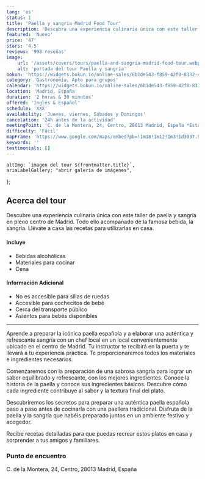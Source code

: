 ```yaml
---
lang: 'es'
status: 1
title: 'Paella y sangría Madrid Food Tour'
description: 'Descubra una experiencia culinaria única con este taller de paella y sangría a la derecha Madrid.'
featured: 'Nuevo'
price: '47'
stars: '4.5'
reviews: '998 reseñas'
image:
    url: '/assets/covers/tours/paella-and-sangria-madrid-food-tour.webp'
    alt: 'portada del tour Paella y sangría'
bokun: 'https://widgets.bokun.io/online-sales/6b1de543-f859-42f0-8332-446d14d349f4/experience/840699?partialView=1'
category: 'Gastronomía, Apto para grupos'
calendar: 'https://widgets.bokun.io/online-sales/6b1de543-f859-42f0-8332-446d14d349f4/experience-calendar/840699'
location: 'Madrid, España'
duration: '2 horas & 30 minutos'
offered: 'Inglés & Español'
schedule: 'XXX'
availability: 'Jueves, viernes, Sábados y Domingos'
cancelation: '24h antes de la actividad'
meetingPoint: 'C. de la Montera, 24, Centro, 28013 Madrid, España *Esta actividad termina en el punto de reunión.'
difficulty: 'Fácil'
mapFrame: 'https://www.google.com/maps/embed?pb=!1m18!1m12!1m3!1d3037.5638825787346!2d-3.7019337!3d40.4185112!2m3!1f0!2f0!3f0!3m2!1i1024!2i768!4f13.1!3m3!1m2!1s0xd4228874e3b73cd%3A0x6c38be460aef2a75!2sC.%20de%20la%20Montera%2C%2024%2C%20Centro%2C%2028013%20Madrid%2C%20Espa%C3%B1a!5e0!3m2!1ses-419!2smx!4v1710250006339!5m2!1ses-419!2smx'
keywords: ''
testimonials: []
---
```




    altImg: `imagen del tour ${frontmatter.title}`,
    ariaLabelGallery: "abrir galería de imágenes",
};

<SliderGallery 
    client:load 
    images={arrayImages} 
    accessibility={accessibility}
/>

<h2 class="text-3xl md:text-4xl font-extrabold mb-4 text-red-700"> Acerca del tour</h2>

<p class="text-lg text-justify my-5"> Descubre una experiencia culinaria única con este taller de paella y sangría en pleno centro de Madrid. 
Todo ello acompañado de la famosa bebida, la sangría. Llévate a casa las recetas para utilizarlas en casa. </p>

<div class="flex flex-wrap gap-y-5 my-5">
    <div class="w-full md:w-1/2 md:pr-5">
        <h4 class="text-2xl font-bold mb-4 text-sky-800">Incluye</h4>
        <ul class="text-lg space-y-4">
            <li><i class="at-check-circle text-green-500"></i> Bebidas alcohólicas</li>
            <li><i class="at-check-circle text-green-500"></i> Materiales para cocinar</li>
            <li><i class="at-check-circle text-green-500"></i> Cena</li>
        </ul>
    </div>
    <div class="w-full md:w-1/2 md:pr-5">
        <h4 class="text-2xl font-bold mb-4 text-sky-800">Información Adicional</h4>
        <ul class="text-lg space-y-4">
            <li><i class="at-info-circle text-sky-500"></i> No es accesible para sillas de ruedas</li>
            <li><i class="at-info-circle text-sky-500"></i> Accesible para cochecitos de bebé</li>
            <li><i class="at-info-circle text-sky-500"></i> Cerca del transporte público</li>
            <li><i class="at-info-circle text-sky-500"></i> Asientos para bebés disponibles</li>
        </ul>
    </div>
</div>

<hr/>

<p class="text-lg text-justify my-5"> Aprende a preparar la icónica paella española y a elaborar una auténtica y refrescante sangría con un
chef local en un local convenientemente ubicado en el centro de Madrid. Tu instructor te recibirá en la puerta y te llevará a tu
experiencia práctica. Te proporcionaremos todos los materiales e ingredientes necesarios.</p>

<p class="text-lg text-justify my-5"> Comenzaremos con la preparación de una sabrosa sangría para lograr un sabor equilibrado y refrescante,
con los mejores ingredientes. Conoce la historia de la paella y conoce sus ingredientes básicos. Descubre cómo cada
ingrediente contribuye al sabor y la textura final del plato.</p>

<p class="text-lg text-justify my-5"> Descubriremos los secretos para preparar una auténtica paella española paso a paso antes de
cocinarla con una paellera tradicional. Disfruta de la paella y la sangría que habéis preparado juntos en un ambiente festivo y acogedor.</p>

<p class="text-lg text-justify my-5">Recibe recetas detalladas para que puedas recrear estos platos en casa y sorprender a tus amigos y familiares.</p>

<h3 class="text-2xl md:text-3xl font-bold text-sky-800"> Punto de encuentro</h3>

<p class="text-lg text-justify my-5"> C. de la Montera, 24, Centro, 28013 Madrid, España</p>